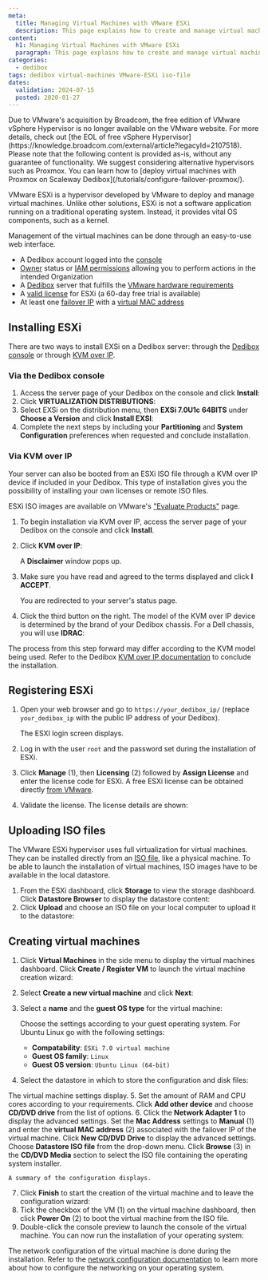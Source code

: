 ```yaml
---
meta:
  title: Managing Virtual Machines with VMware ESXi
  description: This page explains how to create and manage virtual machines on Dedibox using the Hypervisor VMware ESXi.
content:
  h1: Managing Virtual Machines with VMware ESXi
  paragraph: This page explains how to create and manage virtual machines on Dedibox using the Hypervisor VMware ESXi.
categories:
  - dedibox
tags: dedibox virtual-machines VMware-ESXi iso-file
dates:
  validation: 2024-07-15
  posted: 2020-01-27
---
```


<Message type="important">
  Due to VMware's acquisition by Broadcom, the free edition of VMware vSphere Hypervisor is no longer available on the VMware website. For more details, check out [the EOL of free vSphere Hypervisor](https://knowledge.broadcom.com/external/article?legacyId=2107518). Please note that the following content is provided as-is, without any guarantee of functionality.
We suggest considering alternative hypervisors such as Proxmox. You can learn how to [deploy virtual machines with Proxmox on Scaleway Dedibox](/tutorials/configure-failover-proxmox/).
</Message>

VMware ESXi is a hypervisor developed by VMware to deploy and manage virtual machines. Unlike other solutions, ESXi is not a software application running on a traditional operating system. Instead, it provides vital OS components, such as a kernel.

Management of the virtual machines can be done through an easy-to-use web interface.

<Macro id="requirements" />

- A Dedibox account logged into the [console](https://console.online.net)
- [Owner](/identity-and-access-management/iam/concepts/#owner) status or [IAM permissions](/identity-and-access-management/iam/concepts/#permission) allowing you to perform actions in the intended Organization
- A [Dedibox](http://www.scaleway.com/en/dedibox) server that fulfills the [VMware hardware requirements](https://docs.vmware.com/en/VMware-vSphere/7.0/com.vmware.esxi.upgrade.doc/GUID-DEB8086A-306B-4239-BF76-E354679202FC.html)
- A [valid license](https://my.vmware.com/en/group/vmware/evalcenter?p=free-esxi7&lp=default) for ESXi (a 60-day free trial is available)
- At least one [failover IP](/dedibox-network/ip-failover/concepts/#failover-ips) with a [virtual MAC address](/dedibox-network/ip-failover/concepts/#virtual-mac-address)

## Installing ESXi

There are two ways to install EXSi on a Dedibox server: through the [Dedibox console](https://console.online.net/en/login) or through [KVM over IP](https://en.wikipedia.org/wiki/KVM_switch#KVM_over_IP_(IPKVM)).

### Via the Dedibox console

1. Access the server page of your Dedibox on the console and click **Install**:
    <Lightbox src="scaleway-click-on-install.webp" width="800" alt="" />
2. Click **VIRTUALIZATION DISTRIBUTIONS**:
    <Lightbox src="scaleway-virtualizaton-distributions.webp" width="800" alt="" />
3. Select EXSi on the distribution menu, then **EXSi 7.0U1c 64BITS** under **Choose a Version** and click **Install EXSI**:
    <Lightbox src="scaleway-install-exsi.webp" width="800" alt="" />
4. Complete the next steps by including your **Partitioning** and **System Configuration** preferences when requested and conclude installation.

### Via KVM over IP

Your server can also be booted from an ESXi ISO file through a KVM over IP device if included in your Dedibox. This type of installation gives you the possibility of installing your own licenses or remote ISO files.

ESXi ISO images are available on VMware's ["Evaluate Products"](https://www.vmware.com/try-vmware.html) page.

1. To begin installation via KVM over IP, access the server page of your Dedibox on the console and click **Install**.
2. Click **KVM over IP**:
    <Lightbox src="scaleway-kvm-over-ip.webp" width="800" alt="" />

    A **Disclaimer** window pops up. 
3. Make sure you have read and agreed to the terms displayed and click **I ACCEPT**.
    <Lightbox src="scaleway-disclaimer.webp" width="600" alt="" />

    You are redirected to your server's status page.
4. Click the third button on the right. The model of the KVM over IP device is determined by the brand of your Dedibox chassis. For a Dell chassis, you will use **IDRAC**:
    <Lightbox src="scaleway-idrac.webp" width="800" alt="" />

The process from this step forward may differ according to the KVM model being used. Refer to the Dedibox [KVM over IP documentation](/dedibox/kvm-over-ip/quickstart/) to conclude the installation.

## Registering ESXi

1. Open your web browser and go to `https://your_dedibox_ip/` (replace `your_dedibox_ip` with the public IP address of your Dedibox).

    The ESXI login screen displays.
2. Log in with the user `root` and the password set during the installation of ESXi.
    <Lightbox src="scaleway-vmware_login.webp" width="800" alt="" />
3. Click **Manage** (1), then **Licensing** (2) followed by **Assign License** and enter the license code for ESXi. A free ESXi license can be obtained directly [from VMware](https://my.vmware.com/en/group/vmware/evalcenter?p=free-esxi7&lp=default).
    <Lightbox src="scaleway-vmware_assign_license.webp" width="800" alt="" />
4. Validate the license. The license details are shown:
    <Lightbox src="scaleway-vmware_license_added.webp" width="800" alt="" />

## Uploading ISO files

The VMware ESXi hypervisor uses full virtualization for virtual machines. They can be installed directly from an [ISO file](https://en.wikipedia.org/wiki/ISO_image), like a physical machine. To be able to launch the installation of virtual machines, ISO images have to be available in the local datastore.

1. From the ESXi dashboard, click **Storage** to view the storage dashboard. Click **Datastore Browser** to display the datastore content:
    <Lightbox src="scaleway-vmware_datastore_dashboard.webp" width="800" alt="" />
2. Click **Upload** and choose an ISO file on your local computer to upload it to the datastore:
    <Lightbox src="scaleway-vmware_datastore_upload.webp" width="800" alt="" />

## Creating virtual machines

1. Click **Virtual Machines** in the side menu to display the virtual machines dashboard. Click **Create / Register VM** to launch the virtual machine creation wizard:
    <Lightbox src="scaleway-vmware_create_vm.webp" width="800" alt="" />
2. Select **Create a new virtual machine** and click **Next**:
    <Lightbox src="scaleway-vmware_create_vm_01.webp" width="800" alt="" />
3. Select a **name** and the **guest OS type** for the virtual machine:
    <Lightbox src="scaleway-vmware_create_vm_02.webp" width="800" alt="" />

    Choose the settings according to your guest operating system. For Ubuntu Linux go with the following settings:

    - **Compatability**: `ESXi 7.0 virtual machine`
    - **Guest OS family**: `Linux`
    - **Guest OS version**: `Ubuntu Linux (64-bit)`
4. Select the datastore in which to store the configuration and disk files:
    <Lightbox src="scaleway-vmware_create_vm_04_add_cdrom.webp" width="800" alt="" />

  The virtual machine settings display.
5. Set the amount of RAM and CPU cores according to your requirements. Click **Add other device** and choose **CD/DVD drive** from the list of options.
6. Click the **Network Adapter 1** to display the advanced settings. Set the **Mac Address** settings to **Manual** (1) and enter the **virtual MAC address** (2) associated with the failover IP of the virtual machine. Click **New CD/DVD Drive** to display the advanced settings. Choose **Datastore ISO file** from the drop-down menu. Click **Browse** (3) in the **CD/DVD Media** section to select the ISO file containing the operating system installer.
    <Lightbox src="scaleway-vmware_create_vm_04_vmac_iso.webp" width="800" alt="" />

    A summary of the configuration displays.
7. Click **Finish** to start the creation of the virtual machine and to leave the configuration wizard:
    <Lightbox src="scaleway-vmware_create_vm_05.webp" width="800" alt="" />
8. Tick the checkbox of the VM (1) on the virtual machine dashboard, then click **Power On** (2) to boot the virtual machine from the ISO file.
    <Lightbox src="scaleway-vmware_start_vm.webp" width="800" alt="" />
9. Double-click the console preview to launch the console of the virtual machine. You can now run the installation of your operating system:
    <Lightbox src="scaleway-vmware_install_os.webp" width="800" alt="" />

The network configuration of the virtual machine is done during the installation. Refer to the [network configuration documentation](/dedibox-network/ip-failover/quickstart/) to learn more about how to configure the networking on your operating system.